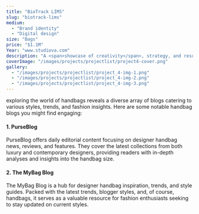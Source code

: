 ```yaml
---
title: "BioTrack LIMS"
slug: "biotrack-lims"
medium:
  - "Brand identity"
  - "Digital design"
size: "Bags"
price: "$1.1M"
Year: "www.studiova.com"
description: "A <span>showcase of creativity</span>, strategy, and results explore the projects that define us."
coverImage: "/images/projects/projectlist/project4-cover.png"
gallery:
  - "/images/projects/projectlist/project_4-img-1.png"
  - "/images/projects/projectlist/project_4-img-2.png"
  - "/images/projects/projectlist/project_4-img-3.png"
---
```


exploring the world of handbags reveals a diverse array of blogs catering to various styles, trends, and fashion insights. Here are some notable handbag blogs you might find engaging:

#### 1. PurseBlog

PurseBlog offers daily editorial content focusing on designer handbag news, reviews, and features. They cover the latest collections from both luxury and contemporary designers, providing readers with in-depth analyses and insights into the handbag size.

#### 2. The MyBag Blog

The MyBag Blog is a hub for designer handbag inspiration, trends, and style guides. Packed with the latest trends, blogger styles, and, of course, handbags, it serves as a valuable resource for fashion enthusiasts seeking to stay updated on current styles.
